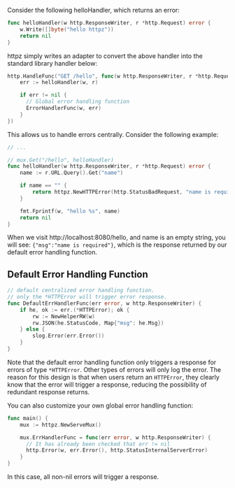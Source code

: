 Consider the following helloHandler, which returns an error:

```go
func helloHandler(w http.ResponseWriter, r *http.Request) error {
	w.Write([]byte("hello httpz"))
	return nil
}
```

httpz simply writes an adapter to convert the above handler into the standard library handler below:

```go
http.HandleFunc("GET /hello", func(w http.ResponseWriter, r *http.Request) {
	err := helloHandler(w, r)

	if err != nil {
      // Global error handling function
      ErrorHandlerFunc(w, err)
	}
})
```

This allows us to handle errors centrally. Consider the following example:

```go filename="main.go"
// ...

// mux.Get("/hello", helloHandler)
func helloHandler(w http.ResponseWriter, r *http.Request) error {
	name := r.URL.Query().Get("name")

	if name == "" {
		return httpz.NewHTTPError(http.StatusBadRequest, "name is required")
	}

	fmt.Fprintf(w, "hello %s", name)
	return nil
}
```

When we visit <span className="text-sky-300">http://localhost:8080/hello</span>, and name is an empty string, you will see: `{"msg":"name is required"}`, which is the response returned by our default error handling function.

## Default Error Handling Function

```go
// default centralized error handling function.
// only the *HTTPError will trigger error response.
func DefaultErrHandlerFunc(err error, w http.ResponseWriter) {
	if he, ok := err.(*HTTPError); ok {
		rw := NewHelperRW(w)
		rw.JSON(he.StatusCode, Map{"msg": he.Msg})
	} else {
		slog.Error(err.Error())
	}
}
```
Note that the default error handling function only triggers a response for errors of type `*HTTPError`. Other types of errors will only log the error. The reason for this design is that when users return an `HTTPError`, they clearly know that the error will trigger a response, reducing the possibility of redundant response returns.

You can also customize your own global error handling function:

```go
func main() {
	mux := httpz.NewServeMux()

	mux.ErrHandlerFunc = func(err error, w http.ResponseWriter) {
      // It has already been checked that err != nil
      http.Error(w, err.Error(), http.StatusInternalServerError)
	}
}
```
In this case, all non-nil errors will trigger a response.
